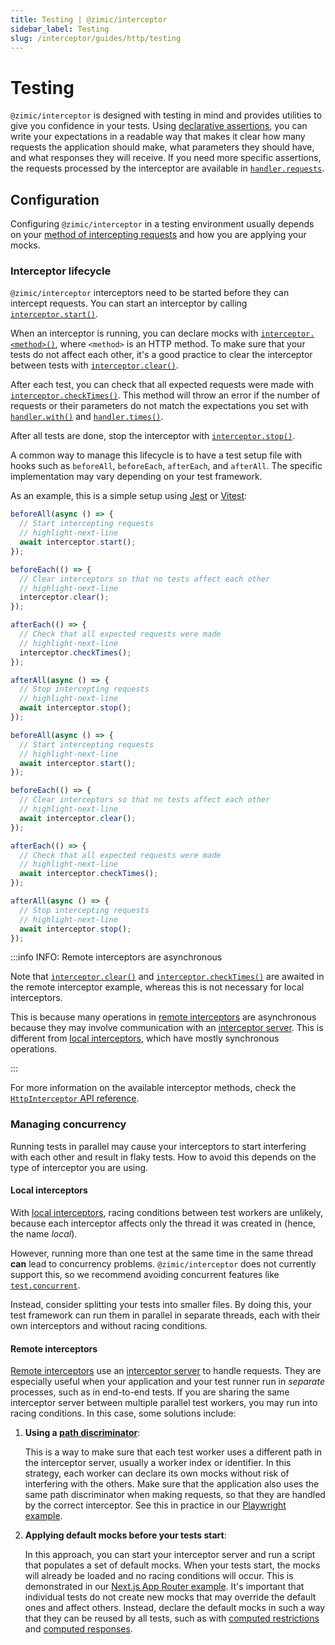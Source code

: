 ```yaml
---
title: Testing | @zimic/interceptor
sidebar_label: Testing
slug: /interceptor/guides/http/testing
---
```



# Testing

`@zimic/interceptor` is designed with testing in mind and provides utilities to give you confidence in your tests. Using
[declarative assertions](/docs/zimic-interceptor/guides/http/7-declarative-assertions.mdx), you can write your
expectations in a readable way that makes it clear how many requests the application should make, what parameters they
should have, and what responses they will receive. If you need more specific assertions, the requests processed by the
interceptor are available in
[`handler.requests`](/docs/zimic-interceptor/api/3-http-request-handler.mdx#handlerrequests).

## Configuration

Configuring `@zimic/interceptor` in a testing environment usually depends on your
[method of intercepting requests](/docs/zimic-interceptor/2-getting-started.mdx#creating-an-http-interceptor) and how
you are applying your mocks.

### Interceptor lifecycle

`@zimic/interceptor` interceptors need to be started before they can intercept requests. You can start an interceptor by
calling [`interceptor.start()`](/docs/zimic-interceptor/api/2-http-interceptor.mdx#interceptorstart).

When an interceptor is running, you can declare mocks with
[`interceptor.<method>()`](/docs/zimic-interceptor/api/2-http-interceptor.mdx#declaring-request-handlers), where
`<method>` is an HTTP method. To make sure that your tests do not affect each other, it's a good practice to clear the
interceptor between tests with
[`interceptor.clear()`](/docs/zimic-interceptor/api/2-http-interceptor.mdx#interceptorclear).

After each test, you can check that all expected requests were made with
[`interceptor.checkTimes()`](/docs/zimic-interceptor/api/2-http-interceptor.mdx#interceptorchecktimes). This method will
throw an error if the number of requests or their parameters do not match the expectations you set with
[`handler.with()`](/docs/zimic-interceptor/api/3-http-request-handler.mdx#handlerwith) and
[`handler.times()`](/docs/zimic-interceptor/api/3-http-request-handler.mdx#handlertimes).

After all tests are done, stop the interceptor with
[`interceptor.stop()`](/docs/zimic-interceptor/api/2-http-interceptor.mdx#interceptorstop).

A common way to manage this lifecycle is to have a test setup file with hooks such as `beforeAll`, `beforeEach`,
`afterEach`, and `afterAll`. The specific implementation may vary depending on your test framework.

As an example, this is a simple setup using [Jest](https://jestjs.io) or [Vitest](https://vitest.dev):

<Tabs groupId="zimic-http-interceptor-type">
  <TabItem value="local" label="Local interceptor">

```ts title='tests/setup.ts'
beforeAll(async () => {
  // Start intercepting requests
  // highlight-next-line
  await interceptor.start();
});

beforeEach(() => {
  // Clear interceptors so that no tests affect each other
  // highlight-next-line
  interceptor.clear();
});

afterEach(() => {
  // Check that all expected requests were made
  // highlight-next-line
  interceptor.checkTimes();
});

afterAll(async () => {
  // Stop intercepting requests
  // highlight-next-line
  await interceptor.stop();
});
```

  </TabItem>
  <TabItem value="remote" label="Remote interceptor">

```ts title='tests/setup.ts'
beforeAll(async () => {
  // Start intercepting requests
  // highlight-next-line
  await interceptor.start();
});

beforeEach(() => {
  // Clear interceptors so that no tests affect each other
  // highlight-next-line
  await interceptor.clear();
});

afterEach(() => {
  // Check that all expected requests were made
  // highlight-next-line
  await interceptor.checkTimes();
});

afterAll(async () => {
  // Stop intercepting requests
  // highlight-next-line
  await interceptor.stop();
});
```

  </TabItem>
</Tabs>

:::info INFO: <span>Remote interceptors are asynchronous</span>

Note that [`interceptor.clear()`](/docs/zimic-interceptor/api/2-http-interceptor.mdx#interceptorclear) and
[`interceptor.checkTimes()`](/docs/zimic-interceptor/api/2-http-interceptor.mdx#interceptorchecktimes) are awaited in
the remote interceptor example, whereas this is not necessary for local interceptors.

This is because many operations in
[remote interceptors](/docs/zimic-interceptor/guides/http/2-remote-http-interceptors.md) are asynchronous because they
may involve communication with an [interceptor server](/docs/zimic-interceptor/cli/1-server.md). This is different from
[local interceptors](/docs/zimic-interceptor/guides/http/1-local-http-interceptors.md), which have mostly synchronous
operations.

:::

For more information on the available interceptor methods, check the
[`HttpInterceptor` API reference](/docs/zimic-interceptor/api/2-http-interceptor.mdx).

### Managing concurrency

Running tests in parallel may cause your interceptors to start interfering with each other and result in flaky tests.
How to avoid this depends on the type of interceptor you are using.

#### Local interceptors

With [local interceptors](/docs/zimic-interceptor/guides/http/1-local-http-interceptors.md), racing conditions between
test workers are unlikely, because each interceptor affects only the thread it was created in (hence, the name _local_).

However, running more than one test at the same time in the same thread **can** lead to concurrency problems.
`@zimic/interceptor` does not currently support this, so we recommend avoiding concurrent features like
[`test.concurrent`](https://vitest.dev/api/#test-concurrent).

Instead, consider splitting your tests into smaller files. By doing this, your test framework can run them in parallel
in separate threads, each with their own interceptors and without racing conditions.

#### Remote interceptors

[Remote interceptors](/docs/zimic-interceptor/guides/http/2-remote-http-interceptors.md) use an
[interceptor server](/docs/zimic-interceptor/cli/1-server.md) to handle requests. They are especially useful when your
application and your test runner run in _separate_ processes, such as in end-to-end tests. If you are sharing the same
interceptor server between multiple parallel test workers, you may run into racing conditions. In this case, some
solutions include:

1. **Using a
   [path discriminator](/docs/zimic-interceptor/guides/http/2-remote-http-interceptors.md#path-discriminators)**:

   This is a way to make sure that each test worker uses a different path in the interceptor server, usually a worker
   index or identifier. In this strategy, each worker can declare its own mocks without risk of interfering with the
   others. Make sure that the application also uses the same path discriminator when making requests, so that they are
   handled by the correct interceptor. See this in practice in our
   [Playwright example](https://github.com/zimicjs/zimic/tree/main/examples/zimic-with-playwright#readme).

2. **Applying default mocks before your tests start**:

   In this approach, you can start your interceptor server and run a script that populates a set of default mocks. When
   your tests start, the mocks will already be loaded and no racing conditions will occur. This is demonstrated in our
   [Next.js App Router example](https://github.com/zimicjs/zimic/tree/main/examples/zimic-with-next-js-app#readme). It's
   important that individual tests do not create new mocks that may override the default ones and affect others.
   Instead, declare the default mocks in such a way that they can be reused by all tests, such as with
   [computed restrictions](/docs/zimic-interceptor/guides/http/7-declarative-assertions.mdx#computed-restrictions) and
   [computed responses](/docs/zimic-interceptor/api/3-http-request-handler.mdx#handlerrespond).
